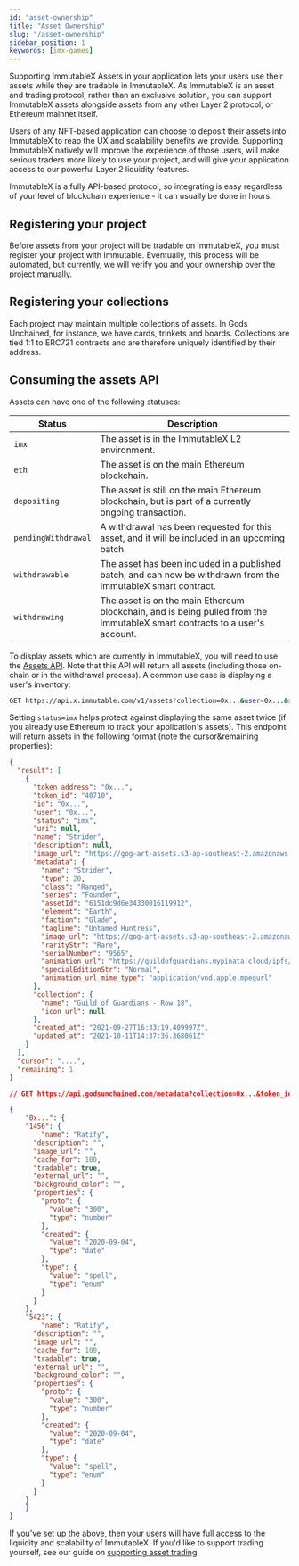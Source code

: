 ```yaml
---
id: "asset-ownership"
title: "Asset Ownership"
slug: "/asset-ownership"
sidebar_position: 1
keywords: [imx-games]
---
```

Supporting ImmutableX Assets in your application lets your users use their assets while they are tradable in ImmutableX. As ImmutableX is an asset and trading protocol, rather than an exclusive solution, you can support ImmutableX assets alongside assets from any other Layer 2 protocol, or Ethereum mainnet itself.

Users of any NFT-based application can choose to deposit their assets into ImmutableX to reap the UX and scalability benefits we provide. Supporting ImmutableX natively will improve the experience of those users, will make serious traders more likely to use your project, and will give your application access to our powerful Layer 2 liquidity features.

ImmutableX is a fully API-based protocol, so integrating is easy regardless of your level of blockchain experience - it can usually be done in hours.

## Registering your project
Before assets from your project will be tradable on ImmutableX, you must register your project with Immutable. Eventually, this process will be automated, but currently, we will verify you and your ownership over the project manually.

## Registering your collections
Each project may maintain multiple collections of assets. In Gods Unchained, for instance, we have cards, trinkets and boards. Collections are tied 1:1 to ERC721 contracts and are therefore uniquely identified by their address. 

## Consuming the assets API
Assets can have one of the following statuses:
<table>
  <thead>
  <tr>
    <th>
      Status
    </th>
    <th>
      Description
    </th>
  </tr>
  </thead>
  <tbody>
  <tr>
    <td>
      <code>imx</code>
    </td>
    <td>
      The asset is in the ImmutableX L2 environment.
    </td>
  </tr>
  <tr>
    <td>
      <code>eth</code>
    </td>
    <td>
      The asset is on the main Ethereum blockchain.
    </td>
  </tr>
  <tr>
    <td>
      <code>depositing</code>
    </td>
    <td>
      The asset is still on the main Ethereum blockchain, but is part of a currently ongoing transaction.
    </td>
  </tr>
  <tr>
    <td>
      <code>pendingWithdrawal</code>
    </td>
    <td>
      A withdrawal has been requested for this asset, and it will be included in an upcoming batch.
    </td>
  </tr>
  <tr>
    <td>
      <code>withdrawable</code>
    </td>
    <td>
      The asset has been included in a published batch, and can now be withdrawn from the ImmutableX smart contract.
    </td>
  </tr>
  <tr>
    <td>
      <code>withdrawing</code>
    </td>
    <td>
      The asset is on the main Ethereum blockchain, and is being pulled from the ImmutableX smart contracts to a user's account.
    </td>
  </tr>
  </tbody>
</table>


To display assets which are currently in ImmutableX, you will need to use the [Assets API](/reference#/operations/listAssets). Note that this API will return all assets (including those on-chain or in the withdrawal process). A common use case is displaying a user's inventory:
```bash
GET https://api.x.immutable.com/v1/assets?collection=0x...&user=0x...&status=imx
```

Setting `status=imx` helps protect against displaying the same asset twice (if you already use Ethereum to track your application's assets). This endpoint will return assets in the following format (note the cursor&remaining properties):
```json
{
  "result": [
    {
      "token_address": "0x...",
      "token_id": "40710",
      "id": "0x...",
      "user": "0x...",
      "status": "imx",
      "uri": null,
      "name": "Strider",
      "description": null,
      "image_url": "https://gog-art-assets.s3-ap-southeast-2.amazonaws.com/Content/Thumbnails/Heroes/Strider/Thumbnail_Hero_Strider_Base.png",
      "metadata": {
        "name": "Strider",
        "type": 20,
        "class": "Ranged",
        "series": "Founder",
        "assetId": "6151dc9d6e34330016119912",
        "element": "Earth",
        "faction": "Glade",
        "tagline": "Untamed Huntress",
        "image_url": "https://gog-art-assets.s3-ap-southeast-2.amazonaws.com/Content/Thumbnails/Heroes/Strider/Thumbnail_Hero_Strider_Base.png",
        "rarityStr": "Rare",
        "serialNumber": "9565",
        "animation_url": "https://guildofguardians.mypinata.cloud/ipfs/QmYdcnb6b2LTbtzWce8yw5acXxauSFvxK9zo9MPLhAwR2w/HLS/Base/CollectionAsset_Hero_Strider_Base.m3u8",
        "specialEditionStr": "Normal",
        "animation_url_mime_type": "application/vnd.apple.mpegurl"
      },
      "collection": {
        "name": "Guild of Guardians - Row 18",
        "icon_url": null
      },
      "created_at": "2021-09-27T16:33:19.409997Z",
      "updated_at": "2021-10-11T14:37:36.368061Z"
    }
  ],
  "cursor": "....",
  "remaining": 1
}
```

```json title="Gods Unchained metadata endpoint"
// GET https://api.godsunchained.com/metadata?collection=0x...&token_ids=1456,5423

{
    "0x...": {
    "1456": {
        "name": "Ratify",
      "description": "",
      "image_url": "",
      "cache_for": 100,
      "tradable": true,
      "external_url": "",
      "background_color": "",
      "properties": {
        "proto": {
          "value": "300",
          "type": "number"
        },
        "created": {
          "value": "2020-09-04",
          "type": "date"
        },
        "type": {
          "value": "spell",
          "type": "enum"
        }
      }
    },
    "5423": {
        "name": "Ratify",
      "description": "",
      "image_url": "",
      "cache_for": 100,
      "tradable": true,
      "external_url": "",
      "background_color": "",
      "properties": {
        "proto": {
          "value": "300",
          "type": "number"
        },
        "created": {
          "value": "2020-09-04",
          "type": "date"
        },
        "type": {
          "value": "spell",
          "type": "enum"
        }
      }
    }
    }
}
```
If you've set up the above, then your users will have full access to the liquidity and scalability of ImmutableX. If you'd like to support trading yourself, see our guide on [supporting asset trading](./trading-assets.md)